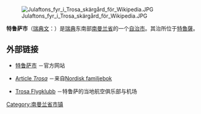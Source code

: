 {{Infobox Kommun|
fullname=Trosa kommun|
coatofarms=[[File:Trosa_vapen.svg|100px]]|
county=[[南曼兰省|南曼兰省]]|
province=[[南曼兰|南曼兰]]|
capital=[[特魯薩|特魯薩]]|
map=[[File:Trosa_Municipality_in_Södermanland_County.png|200px]]|
arearank=第248名|
area=218.67|
arealand=210.99|
populationrank=第198名|
population=10,951|
densityrank=第89名|
populationdensity=51.9|
website=http://www.trosa.se/|
footnotes=面积与人口统计数据来自[[瑞典统计局|瑞典统计局]]，截至2006年12月31日}}

[[File:Julaftons_fyr_i_Trosa_skärgård_för_Wikipedia.JPG|thumb]]

'''特鲁萨市'''（[[瑞典文|瑞典文]]：{{lang|sv|''Trosa kommun''}}）是[[瑞典|瑞典]]东南部[[南曼兰省|南曼兰省]]的一个[[瑞典自治市|自治市]]。其治所位于[[特魯薩|特魯薩]]。

== 外部链接 ==
* {{sv}}[http://www.trosa.se/ 特鲁萨市] {{Wayback|url=http://www.trosa.se/ |date=20210421002600 }}－官方网站
* {{sv}}[http://runeberg.org/nfcj/0031.html Article ''Trosa''] {{Wayback|url=http://runeberg.org/nfcj/0031.html |date=20200927150732 }}－来自[[Nordisk_familjebok|Nordisk familjebok]]
* {{sv}}[http://www.trosaflygklubb.se Trosa Flygklubb] {{Wayback|url=http://www.trosaflygklubb.se/ |date=20210127111328 }}－特鲁萨的当地航空俱乐部与机场

{{Södermanland County}}
{{Localities in Trosa Municipality}}

{{coord|58|54|N|17|33|E|source:enwiki-plaintext-parser|display=title}}

[[Category:南曼兰省市镇|Category:南曼兰省市镇]]